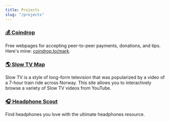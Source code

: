 ```yaml
---
title: Projects
slug: "/projects"
---
```



### [💰 Coindrop <HiOutlineExternalLink color="black" />](https://coindrop.to)

Free webpages for accepting peer-to-peer payments, donations, and tips. Here's mine: [coindrop.to/mark](https://coindrop.to/mark).

### [🌎 Slow TV Map <HiOutlineExternalLink color="black" />](https://slowtvmap.com)

Slow TV is a style of long-form television that was popularized by a video of a 7-hour train ride across Norway. This site allows you to interactively browse a variety of Slow TV videos from YouTube.

### [🎧 Headphone Scout <HiOutlineExternalLink color="black" />](https://headphonescout.com)

Find headphones you love with the ultimate headphones resource.